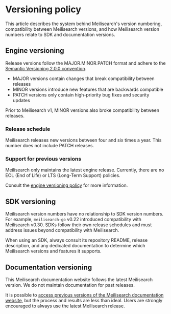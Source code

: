 # Versioning policy

This article describes the system behind Meilisearch's version numbering, compatibility between Meilisearch versions, and how Meilisearch version numbers relate to SDK and documentation versions.

## Engine versioning

Release versions follow the MAJOR.MINOR.PATCH format and adhere to the [Semantic Versioning 2.0.0 convention](https://semver.org/#semantic-versioning-200).

- MAJOR versions contain changes that break compatibility between releases
- MINOR versions introduce new features that are backwards compatible
- PATCH versions only contain high-priority bug fixes and security updates

<Capsule intent="warning">
Prior to Meilisearch v1, MINOR versions also broke compatibility between releases.
</Capsule>

### Release schedule

Meilisearch releases new versions between four and six times a year. This number does not include PATCH releases.

### Support for previous versions

Meilisearch only maintains the latest engine release. Currently, there are no EOL (End of Life) or LTS (Long-Term Support) policies.

Consult the [engine versioning policy](https://github.com/meilisearch/engine-team/blob/main/resources/versioning-policy) for more information.

## SDK versioning

Meilisearch version numbers have no relationship to SDK version numbers. For example, `meilisearch-go` v0.22 introduced compatibility with Meilisearch v0.30. SDKs follow their own release schedules and must address issues beyond compatibility with Meilisearch.

When using an SDK, always consult its repository README, release description, and any dedicated documentation to determine which Meilisearch versions and features it supports.

## Documentation versioning

This Meilisearch documentation website follows the latest Meilisearch version. We do not maintain documentation for past releases.

It is possible to [access previous versions of the Meilisearch documentation website](/learn/update_and_migration/previous_docs_version), but the process and results are less than ideal. Users are strongly encouraged to always use the latest Meilisearch release.
